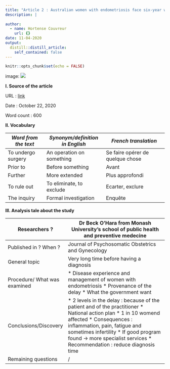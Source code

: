 ```yaml
---
title: "Article 2 : Australian women with endometriosis face six-year wait for diagnosis, study finds "
description: |
  
author:
  - name: Hortense Couvreur
    url: {}
date: 11-04-2020
output:
  distill::distill_article:
    self_contained: false
---
```


```r
knitr::opts_chunk$set(echo = FALSE)
```

image: ![](2020-11-04-Article2/Article2_files/article2.png)


**I. Source of the article**

URL : [link](https://www.theguardian.com/australia-news/2020/oct/22/australian-women-with-endometriosis-face-six-year-wait-for-diagnosis-study-finds)

Date : October 22, 2020

Word count : 600

**II. Vocabulary**

| *Word from the text* | *Synonym/definition in English* | *French translation*             |
|----------------------|---------------------------------|----------------------------------|
| To undergo surgery   | An operation on something       | Se faire opérer de quelque chose |
| Prior to             | Before something                | Avant                            |
| Further              | More extended                   | Plus approfondi                  |
| To rule out          | To eliminate, to exclude        | Ecarter, exclure                 |
| The inquiry          | Formal investigation            | Enquête                          |

**III. Analysis tale about the study**

| Researchers ?                |  Dr Beck O'Hara from Monash University's school of public health and preventive medecine                                                                                                                                                                                                         |
|------------------------------|--------------------------------------------------------------------------------------------------------------------------------------------------------------------------------------------------------------------------------------------------------------------------------------------------|
| Published in ? When ?        | Journal of Psychosomatic Obstetrics and Gynecology                                                                                                                                                                                                                                               |
| General topic                | Very long time before having a diagnosis                                                                                                                                                                                                                                                         |
| Procedure/ What was examined | * Disease experience and management of women with endometriosis * Provenance of the delay  * What the government want                                                                                                                                                                            |
| Conclusions/Discovery        | * 2 levels in the delay : because of the patient and of the practitioner * National action plan * 1 in 10 womend affected  * Consequences : inflammation, pain, fatigue and sometimes infertility * If good program found -> more specialist services  * Recommendation : reduce diagnosis time  |
| Remaining questions          | /                                                                                                                                                                                                                                                                                                |

